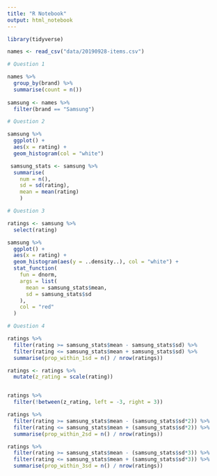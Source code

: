 ```yaml
---
title: "R Notebook"
output: html_notebook
---
```


```r
library(tidyverse)

```

```r
names <- read_csv("data/20190928-items.csv")
```
```r
# Question 1

names %>% 
  group_by(brand) %>% 
  summarise(count = n())
  
samsung <- names %>% 
  filter(brand == "Samsung")
```

```r
# Question 2

samsung %>% 
  ggplot() +
  aes(x = rating) +
  geom_histogram(col = "white")

 samsung_stats <- samsung %>% 
  summarise(
    num = n(),
    sd = sd(rating),
    mean = mean(rating)
    )
```

```r
# Question 3

ratings <- samsung %>% 
  select(rating)

samsung %>% 
  ggplot() + 
  aes(x = rating) +
  geom_histogram(aes(y = ..density..), col = "white") +
  stat_function(
    fun = dnorm,
    args = list(
      mean = samsung_stats$mean,
      sd = samsung_stats$sd
    ),
    col = "red"
  )
```

```r
# Question 4

ratings %>%
  filter(rating >= samsung_stats$mean - samsung_stats$sd) %>%
  filter(rating <= samsung_stats$mean + samsung_stats$sd) %>%
  summarise(prop_within_1sd = n() / nrow(ratings))
```

```r
ratings <- ratings %>% 
  mutate(z_rating = scale(rating))


ratings %>% 
  filter(!between(z_rating, left = -3, right = 3))
```

```r
ratings %>%
  filter(rating >= samsung_stats$mean - (samsung_stats$sd*2)) %>%
  filter(rating <= samsung_stats$mean + (samsung_stats$sd*2)) %>%
  summarise(prop_within_2sd = n() / nrow(ratings))
```
```r
ratings %>%
  filter(rating >= samsung_stats$mean - (samsung_stats$sd*3)) %>%
  filter(rating <= samsung_stats$mean + (samsung_stats$sd*3)) %>%
  summarise(prop_within_3sd = n() / nrow(ratings))
```

